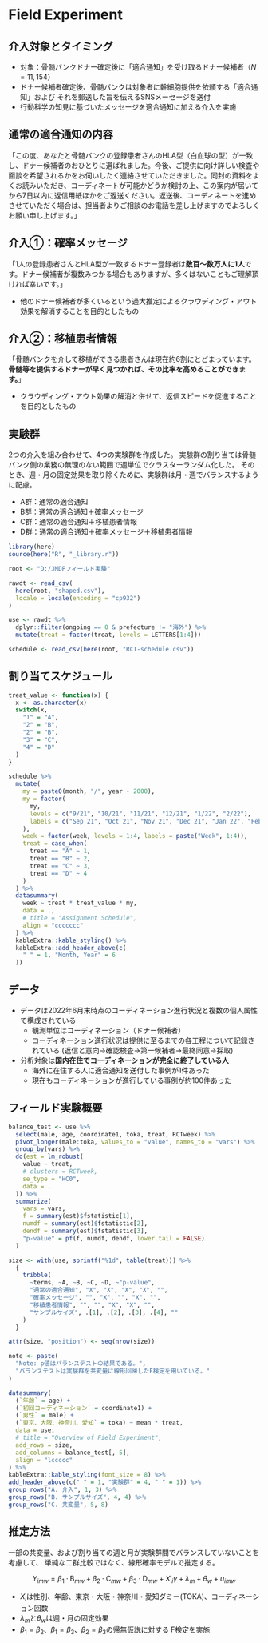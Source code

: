 # Field Experiment

## 介入対象とタイミング

- 対象：骨髄バンクドナー確定後に「適合通知」を受け取るドナー候補者（$N = 11,154$）
- ドナー候補者確定後、骨髄バンクは対象者に幹細胞提供を依頼する「適合通知」および
それを郵送した旨を伝えるSNSメーセージを送付
- 行動科学の知見に基づいたメッセージを適合通知に加える介入を実施

## 通常の適合通知の内容

「この度、あなたと骨髄バンクの登録患者さんのHLA型（白血球の型）が一致し、ドナー候補者のおひとりに選ばれました。今後、ご提供に向け詳しい検査や面談を希望されるかをお伺いしたく連絡させていただきました。同封の資料をよくお読みいただき、コーディネートが可能かどうか検討の上、この案内が届いてから7日以内に返信用紙ほかをご返送ください。返送後、コーディネートを進めさせていただく場合は、担当者よりご相談のお電話を差し上げますのでよろしくお願い申し上げます。」

## 介入①：確率メッセージ

「1人の登録患者さんとHLA型が一致するドナー登録者は**数百〜数万人に1人**です。ドナー候補者が複数みつかる場合もありますが、多くはないこともご理解頂ければ幸いです。」

- 他のドナー候補者が多くいるという過大推定によるクラウディング・アウト効果を解消することを目的としたもの

## 介入②：移植患者情報

「骨髄バンクを介して移植ができる患者さんは現在約6割にとどまっています。**骨髄等を提供するドナーが早く見つかれば、その比率を高めることができます。**」

- クラウディング・アウト効果の解消と併せて、返信スピードを促進することを目的としたもの

## 実験群

2つの介入を組み合わせて、4つの実験群を作成した。
実験群の割り当ては骨髄バンク側の業務の無理のない範囲で週単位でクラスターランダム化した。
そのとき、週・月の固定効果を取り除くために、実験群は月・週でバランスするように配慮。

- A群：通常の適合通知
- B群：通常の適合通知＋確率メッセージ
- C群：通常の適合通知＋移植患者情報
- D群：通常の適合通知＋確率メッセージ＋移植患者情報

```r
library(here)
source(here("R", "_library.r"))
```

```r
root <- "D:/JMDPフィールド実験"

rawdt <- read_csv(
  here(root, "shaped.csv"),
  locale = locale(encoding = "cp932")
)

use <- rawdt %>%
  dplyr::filter(ongoing == 0 & prefecture != "海外") %>%
  mutate(treat = factor(treat, levels = LETTERS[1:4]))

schedule <- read_csv(here(root, "RCT-schedule.csv"))
```

## 割り当てスケジュール

```r
treat_value <- function(x) {
  x <- as.character(x)
  switch(x,
    "1" = "A",
    "2" = "B",
    "2" = "B",
    "3" = "C",
    "4" = "D"
  )
}

schedule %>%
  mutate(
    my = paste0(month, "/", year - 2000),
    my = factor(
      my,
      levels = c("9/21", "10/21", "11/21", "12/21", "1/22", "2/22"),
      labels = c("Sep 21", "Oct 21", "Nov 21", "Dec 21", "Jan 22", "Feb 22")
    ),
    week = factor(week, levels = 1:4, labels = paste("Week", 1:4)),
    treat = case_when(
      treat == "A" ~ 1,
      treat == "B" ~ 2,
      treat == "C" ~ 3,
      treat == "D" ~ 4
    )
  ) %>%
  datasummary(
    week ~ treat * treat_value * my,
    data = .,
    # title = "Assignment Schedule",
    align = "ccccccc"
  ) %>%
  kableExtra::kable_styling() %>%
  kableExtra::add_header_above(c(
    " " = 1, "Month, Year" = 6
  ))
```

## データ

- データは2022年6月末時点のコーディネーション進行状況と複数の個人属性で構成されている
  - 観測単位はコーディネーション（ドナー候補者）
  - コーディネーション進行状況は提供に至るまでの各工程について記録されている
  (返信と意向$\to$確認検査$\to$第一候補者$\to$最終同意$\to$採取)
- 分析対象は**国内在住でコーディネーションが完全に終了している人**
  - 海外に在住する人に適合通知を送付した事例が1件あった
  - 現在もコーディネーションが進行している事例が約100件あった

## フィールド実験概要

```r
balance_test <- use %>%
  select(male, age, coordinate1, toka, treat, RCTweek) %>%
  pivot_longer(male:toka, values_to = "value", names_to = "vars") %>%
  group_by(vars) %>%
  do(est = lm_robust(
    value ~ treat,
    # clusters = RCTweek,
    se_type = "HC0",
    data = .
  )) %>%
  summarize(
    vars = vars,
    f = summary(est)$fstatistic[1],
    numdf = summary(est)$fstatistic[2],
    dendf = summary(est)$fstatistic[3],
    "p-value" = pf(f, numdf, dendf, lower.tail = FALSE)
  )

size <- with(use, sprintf("%1d", table(treat))) %>%
  {
    tribble(
      ~terms, ~A, ~B, ~C, ~D, ~"p-value",
      "通常の適合通知", "X", "X", "X", "X", "",
      "確率メッセージ", "", "X", "", "X", "",
      "移植患者情報", "", "", "X", "X", "",
      "サンプルサイズ", .[1], .[2], .[3], .[4], ""
    )
  }

attr(size, "position") <- seq(nrow(size))

note <- paste(
  "Note: p値はバランステストの結果である。",
  "バランステストは実験群を共変量に線形回帰したF検定を用いている。"
)

datasummary(
  (`年齢` = age) +
  (`初回コーディネーション` = coordinate1) +
  (`男性` = male) +
  (`東京、大阪、神奈川、愛知` = toka) ~ mean * treat,
  data = use,
  # title = "Overview of Field Experiment",
  add_rows = size,
  add_columns = balance_test[, 5],
  align = "lccccc"
) %>%
kableExtra::kable_styling(font_size = 8) %>%
add_header_above(c(" " = 1, "実験群" = 4, " " = 1)) %>%
group_rows("A. 介入", 1, 3) %>%
group_rows("B. サンプルサイズ", 4, 4) %>%
group_rows("C. 共変量", 5, 8)
```

## 推定方法

一部の共変量、および割り当ての週と月が実験群間でバランスしていないことを考慮して、
単純な二群比較ではなく、線形確率モデルで推定する。

$$
  Y_{imw} =
  \beta_1 \cdot \text{B}_{mw} + \beta_2 \cdot \text{C}_{mw}
  + \beta_3 \cdot \text{D}_{mw}
  + X'_i \gamma + \lambda_m + \theta_w + u_{imw}
$$

- $X_i$は性別、年齢、東京・大阪・神奈川・愛知ダミー(TOKA)、コーディネーション回数
- $\lambda_m$と$\theta_w$は週・月の固定効果
- $\beta_1 = \beta_2$、$\beta_1 = \beta_3$、$\beta_2 = \beta_3$の帰無仮説に対する
F検定を実施
